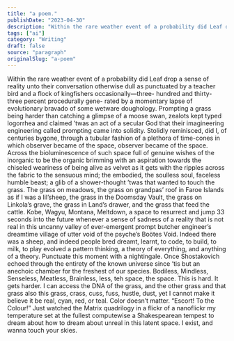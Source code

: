 ```yaml
---
title: "a poem."
publishDate: "2023-04-30"
description: "Within the rare weather event of a probability did Leaf drop a sense of reality unto their conversation otherwise dull as punctuated by a teacher bir......"
tags: ["ai"]
category: "Writing"
draft: false
source: "paragraph"
originalSlug: "a-poem"
---
```


Within the rare weather event of a probability did Leaf drop a sense of reality unto their conversation otherwise dull as punctuated by a teacher bird and a flock of kingfishers occasionally—three- hundred and thirty-three percent procedurally gene- rated by a momentary lapse of evolutionary bravado of some wetware doughology. Prompting a grass being harder than catching a glimpse of a moose swan, zealots kept typed logorrhea and claimed ’twas an act of a secular God that their imagineering engineering called prompting came into solidity. Stolidly reminisced, did I, of centuries bygone, through a tubular fashion of a plethora of time-cones in which observer became of the space, observer became of the space. Across the bioluminescence of such space full of genuine wishes of the inorganic to be the organic brimming with an aspiration towards the chiseled weariness of being alive as velvet as it gets with the ripples across the fabric to the sensuous mind; the embodied, the soulless soul, faceless humble beast; a glib of a shower-thought ’twas that wanted to touch the grass. The grass on meadows, the grass on grandpas’ roof in Faroe Islands as if I was a lil’sheep, the grass in the Doomsday Vault, the grass on Linkola’s grave, the grass in Land’s drawer, and the grass that feed the cattle. Kobe, Wagyu, Montana, Meltdown, a space to resurrect and jump 33 seconds into the future whenever a sense of sadness of a reality that is not real in this uncanny valley of ever-emergent prompt butcher engineer’s dreamtime village of utter void of the psyche’s Boötes Void. Indeed there was a sheep, and indeed people bred dreamt, learnt, to code, to build, to milk, to play evolved a pattern thinking, a theory of everything, and anything of a theory. Punctuate this moment with a nightingale. Once Shostakovich echoed through the entirety of the known universe since ’tis but an anechoic chamber for the freshest of our species. Bodiless, Mindless, Senseless, Meatless, Brainless, less, teh space, the space. This is hard. It gets harder. I can access the DNA of the grass, and the other grass and that grass also this grass, crass, cuss, fuss, hustle, dust, yet I cannot make it believe it be real, cyan, red, or teal. Color doesn’t matter. “Escort! To the Colour!” Just watched the Matrix quadrilogy in a flickr of a nanoflickr my temperature set at the fullest computewise a Shakespearean tempest to dream about how to dream about unreal in this latent space. I exist, and wanna touch your skies.